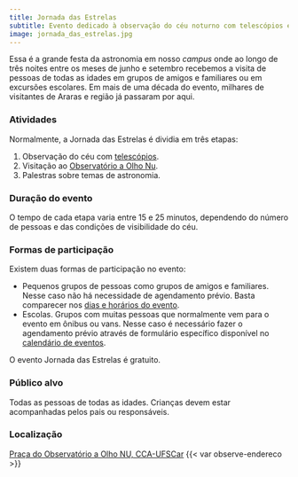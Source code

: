 ```yaml
---
title: Jornada das Estrelas
subtitle: Evento dedicado à observação do céu noturno com telescópios e a olho nu e à divulgação de astronomia com palestras e exposições.
image: jornada_das_estrelas.jpg
---
```


Essa é a grande festa da astronomia em nosso *campus* onde ao longo de três noites entre os meses de junho e setembro recebemos a visita de pessoas de todas as idades em grupos de amigos e familiares ou em excursões escolares. Em mais de uma década do evento, milhares de visitantes de Araras e região já passaram por aqui.

### Atividades

Normalmente, a Jornada das Estrelas é dividia em três etapas:

1. Observação do céu com [telescópios]({{< var loc.acervo >}}/acervo.qmd).
1. Visitação ao [Observatório a Olho Nu]({{< var loc.atividades >}}/observatorio/observatorio.qmd).
1. Palestras sobre temas de astronomia.

### Duração do evento

O tempo de cada etapa varia entre 15 e 25 minutos, dependendo do número de pessoas e das condições de visibilidade do céu.

### Formas de participação

Existem duas formas de participação no evento:

- Pequenos grupos de pessoas como grupos de amigos e familiares. Nesse caso não há necessidade de agendamento prévio. Basta comparecer nos [dias e horários do evento]({{< var loc.calendario >}}/calendario.qmd).
- Escolas. Grupos com muitas pessoas que normalmente vem para o evento em ônibus ou vans. Nesse caso é necessário fazer o agendamento prévio através de formulário específico disponível no [calendário de eventos]({{< var loc.calendario >}}/calendario.qmd).

O evento Jornada das Estrelas é gratuito.

### Público alvo

Todas as pessoas de todas as idades. Crianças devem estar acompanhadas pelos pais ou responsáveis.

### Localização

[Praça do Observatório a Olho NU, CCA-UFSCar]({{< var loc.localizacao >}})
{{< var observe-endereco >}}